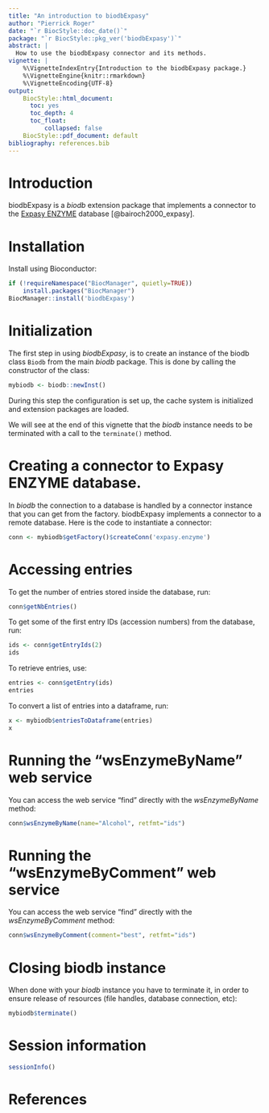 ```yaml
---
title: "An introduction to biodbExpasy"
author: "Pierrick Roger"
date: "`r BiocStyle::doc_date()`"
package: "`r BiocStyle::pkg_ver('biodbExpasy')`"
abstract: |
  How to use the biodbExpasy connector and its methods.
vignette: |
    %\VignetteIndexEntry{Introduction to the biodbExpasy package.}
    %\VignetteEngine{knitr::rmarkdown}
    %\VignetteEncoding{UTF-8}
output:
    BiocStyle::html_document:
      toc: yes
      toc_depth: 4
      toc_float:
          collapsed: false
    BiocStyle::pdf_document: default
bibliography: references.bib
---
```


# Introduction

biodbExpasy is a *biodb* extension package that implements a connector to the
[Expasy ENZYME](https://enzyme.expasy.org/) database [@bairoch2000_expasy].

# Installation

Install using Bioconductor:
```r
if (!requireNamespace("BiocManager", quietly=TRUE))
    install.packages("BiocManager")
BiocManager::install('biodbExpasy')
```

# Initialization

The first step in using *biodbExpasy*, is to create an instance of the biodb
class `Biodb` from the main *biodb* package. This is done by calling the
constructor of the class:
```r
mybiodb <- biodb::newInst()
```
During this step the configuration is set up, the cache system is initialized
and extension packages are loaded.

We will see at the end of this vignette that the *biodb* instance needs to be
terminated with a call to the `terminate()` method.

# Creating a connector to Expasy ENZYME database.

In *biodb* the connection to a database is handled by a connector instance that
you can get from the factory.
biodbExpasy implements a connector to a remote database.
Here is the code to instantiate a connector:
```r
conn <- mybiodb$getFactory()$createConn('expasy.enzyme')
```

# Accessing entries

To get the number of entries stored inside the database, run:
```r
conn$getNbEntries()
```

To get some of the first entry IDs (accession numbers) from the database, run:
```r
ids <- conn$getEntryIds(2)
ids
```

To retrieve entries, use:
```r
entries <- conn$getEntry(ids)
entries
```

To convert a list of entries into a dataframe, run:
```r
x <- mybiodb$entriesToDataframe(entries)
x
```

# Running the "wsEnzymeByName" web service

You can access the web service "find" directly with the *wsEnzymeByName* method:
```r
conn$wsEnzymeByName(name="Alcohol", retfmt="ids")
```

# Running the "wsEnzymeByComment" web service

You can access the web service "find" directly with the *wsEnzymeByComment* method:
```r
conn$wsEnzymeByComment(comment="best", retfmt="ids")
```

# Closing biodb instance

When done with your *biodb* instance you have to terminate it, in order to
ensure release of resources (file handles, database connection, etc):
```r
mybiodb$terminate()
```

# Session information

```r
sessionInfo()
```

# References
